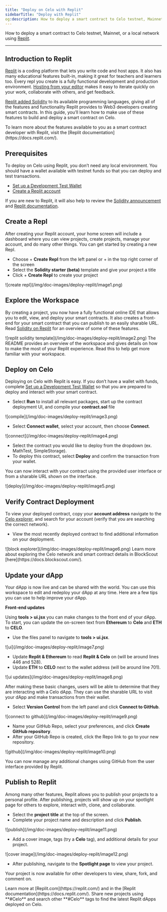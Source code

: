 ```yaml
---
title: "Deploy on Celo with Replit"
sidebarTitle: "Deploy with Replit"
og:description: How to deploy a smart contract to Celo testnet, Mainnet, or a local network using Replit.
---
```


How to deploy a smart contract to Celo testnet, Mainnet, or a local network using [Replit](https://replit.com/).

---

## Introduction to Replit

[Replit](https://replit.com/) is a coding platform that lets you write code and host apps. It also has many educational features built-in, making it great for teachers and learners too. Every repl you create is a fully functional development and production environment. [Hosting from your editor](https://amasad.me/hosting) makes it easy to iterate quickly on your work, collaborate with others, and get feedback.

[Replit added Solidity](https://blog.replit.com/solidity) to its available programming languages, giving all of the features and functionality Replit provides to Web3 developers creating smart contracts. In this guide, you’ll learn how to make use of these features to build and deploy a smart contract on Celo.

<Tip>
To learn more about the features available to you as a smart contract developer with Replit, visit the [Replit documentation](https://docs.replit.com/).
</Tip>

## Prerequisites

To deploy on Celo using Replit, you don’t need any local environment. You should have a wallet available with testnet funds so that you can deploy and test transactions.

- [Set up a Development Test Wallet](/developer/setup/wallet)
- [Create a Replit account](https://replit.com/~)

If you are new to Replit, it will also help to review the [Solidity announcement](https://blog.replit.com/solidity) and [Replit documentation](https://docs.replit.com/).

## Create a Repl

After creating your Replit account, your home screen will include a dashboard where you can view projects, create projects, manage your account, and do many other things. You can get started by creating a new Repl.

- Choose + **Create Repl** from the left panel or + in the top right corner of the screen
- Select the **Solidity starter (beta)** template and give your project a title
- Click + **Create Repl** to create your project

<Frame>
![create repl](/img/doc-images/deploy-replit/image1.png)
</Frame>

## Explore the Workspace

By creating a project, you now have a fully functional online IDE that allows you to edit, view, and deploy your smart contracts. It also creates a front-end for your smart contract that you can publish to an easily sharable URL. Read [Solidity on Replit](https://blog.replit.com/solidity) for an overview of some of these features.

<Frame>
![replit solidity template](/img/doc-images/deploy-replit/image2.png)
</Frame>

<Tip>
The README provides an overview of the workspace and gives details on how to make the most of your Replit experience. Read this to help get more familiar with your workspace.
</Tip>

## Deploy on Celo

Deploying on Celo with Replit is easy. If you don’t have a wallet with funds, complete [Set up a Development Test Wallet](/developer/setup/wallet) so that you are prepared to deploy and interact with your smart contract.

- Select **Run** to install all relevant packages, start up the contract deployment UI, and compile your **contract.sol** file

<Frame>
![compile](/img/doc-images/deploy-replit/image3.png)
</Frame>

- Select **Connect wallet**, select your account, then choose **Connect**.

<Frame>
![connect](/img/doc-images/deploy-replit/image4.png)
</Frame>

- Select the contract you would like to deploy from the dropdown (ex. MathTest, SimpleStorage).
- To deploy this contract, select **Deploy** and confirm the transaction from your wallet.

You can now interact with your contract using the provided user interface or from a sharable URL shown on the interface.

<Frame>
![deploy](/img/doc-images/deploy-replit/image5.png)
</Frame>

## Verify Contract Deployment

To view your deployed contract, copy your **account address** navigate to the [Celo explorer](https://celo.blockscout.com/), and search for your account (verify that you are searching the correct network).

- View the most recently deployed contract to find additional information on your deployment.

<Frame>
![block explorer](/img/doc-images/deploy-replit/image6.png)
</Frame>

<Tip>
Learn more about exploring the Celo network and smart contract details in BlockScout [here](https://docs.blockscout.com/).
</Tip>

## Update your dApp

Your dApp is now live and can be shared with the world. You can use this workspace to edit and redeploy your dApp at any time. Here are a few tips you can use to help improve your dApp.

**Front-end updates**

Using **tools > ui.jsx** you can make changes to the front end of your dApp. To start, you can update the on-screen text from **Ethereum** to **Celo** and **ETH** to **CELO**.

- Use the files panel to navigate to **tools > ui.jsx**.

<Frame>
![ui](/img/doc-images/deploy-replit/image7.png)
</Frame>

- Update **Replit & Ethereum** to read **Replit & Celo** on (will be around lines 446 and 528).
- Update **ETH** to **CELO** next to the wallet address (will be around line 701).

<Frame>
![ui updates](/img/doc-images/deploy-replit/image8.png)
</Frame>

After making these basic changes, users will be able to determine that they are interacting with a Celo dApp. They can use the sharable URL to visit your dApp and make transactions from their wallet.

- Select **Version Control** from the left panel and click **Connect to GitHub**.

<Frame>
![connect to github](/img/doc-images/deploy-replit/image9.png)
</Frame>

- Name your GitHub Repo, select your preferences, and click **Create GitHub repository**.
- After your GitHub Repo is created, click the Repo link to go to your new repository.

<Frame>
![github](/img/doc-images/deploy-replit/image10.png)
</Frame>

You can now manage any additional changes using GitHub from the user interface provided by Replit.

## Publish to Replit

Among many other features, Replit allows you to publish your projects to a personal profile. After publishing, projects will show up on your spotlight page for others to explore, interact with, clone, and collaborate.

- Select the **project title** at the top of the screen.
- Complete your project name and description and click **Publish**.

<Frame>
![publish](/img/doc-images/deploy-replit/image11.png)
</Frame>

- Add a cover image, tags (try a **Celo** tag), and additional details for your project.

<Frame>
![cover image](/img/doc-images/deploy-replit/image12.png)
</Frame>

- After publishing, navigate to the **Spotlight page** to view your project.

Your project is now available for other developers to view, share, fork, and comment on.

<Tip>
Learn more at [Replit.com](https://replit.com/) and in the [Replit documentation](https://docs.replit.com/). Share new projects using **#Celo** and search other **#Celo** tags to find the latest Replit dApps deployed on Celo.
</Tip>